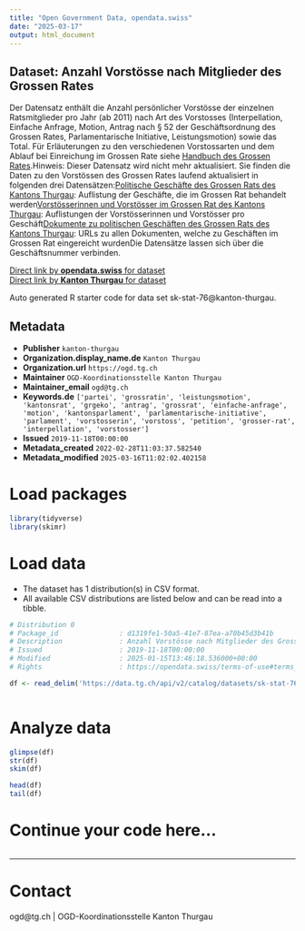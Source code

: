 ```yaml
---
title: "Open Government Data, opendata.swiss"
date: "2025-03-17"
output: html_document
---
```


## Dataset: Anzahl Vorstösse nach Mitglieder des Grossen Rates

Der Datensatz enthält die Anzahl persönlicher Vorstösse der einzelnen Ratsmitglieder pro Jahr (ab 2011) nach Art des Vorstosses (Interpellation, Einfache Anfrage, Motion, Antrag nach § 52 der Geschäftsordnung des Grossen Rates, Parlamentarische Initiative, Leistungsmotion) sowie das Total. Für Erläuterungen zu den verschiedenen Vorstossarten und dem Ablauf bei Einreichung im Grossen Rate siehe [Handbuch des Grossen Rates](https://parlament.tg.ch/geschaefte/handbuch-grosser-rat.html/12314).Hinweis: Dieser Datensatz wird nicht mehr aktualisiert. Sie finden die Daten zu den Vorstössen des Grossen Rates laufend aktualisiert in folgenden drei Datensätzen:[Politische Geschäfte des Grossen Rats des Kantons Thurgau](https://data.tg.ch/explore/dataset/sk-stat-140/table/): Auflistung der Geschäfte, die im Grossen Rat behandelt werden[Vorstösserinnen und Vorstösser im Grossen Rat des Kantons Thurgau](https://data.tg.ch/explore/dataset/sk-stat-141/table/): Auflistungen der Vorstösserinnen und Vorstösser pro Geschäft[Dokumente zu politischen Geschäften des Grossen Rats des Kantons Thurgau](https://data.tg.ch/explore/dataset/sk-stat-139/table/): URLs zu allen Dokumenten, welche zu Geschäften im Grossen Rat eingereicht wurdenDie Datensätze lassen sich über die Geschäftsnummer verbinden.

[Direct link by **opendata.swiss** for dataset](https://opendata.swiss/de/dataset/vorstosse-im-grossen-rat-kanton-thurgau-anzahl-vorstosse-nach-mitglieder-des-grossen-rates)<br>
[Direct link by **Kanton Thurgau** for dataset](https://data.tg.ch/explore/dataset/sk-stat-76/)

Auto generated R starter code for data set sk-stat-76@kanton-thurgau.

## Metadata

- **Publisher** `kanton-thurgau`
- **Organization.display_name.de** `Kanton Thurgau`
- **Organization.url** `https://ogd.tg.ch`
- **Maintainer** `OGD-Koordinationsstelle Kanton Thurgau`
- **Maintainer_email** `ogd@tg.ch`
- **Keywords.de** `['partei', 'grossratin', 'leistungsmotion', 'kantonsrat', 'grgeko', 'antrag', 'grossrat', 'einfache-anfrage', 'motion', 'kantonsparlament', 'parlamentarische-initiative', 'parlament', 'vorstosserin', 'vorstoss', 'petition', 'grosser-rat', 'interpellation', 'vorstosser']`
- **Issued** `2019-11-18T00:00:00`
- **Metadata_created** `2022-02-28T11:03:37.582540`
- **Metadata_modified** `2025-03-16T11:02:02.402158`


# Load packages

```r

library(tidyverse)
library(skimr)

```

# Load data

-   The dataset has 1 distribution(s) in CSV format.
-   All available CSV distributions are listed below and can be read into a tibble.

```r

# Distribution 0
# Package_id               : d1319fe1-50a5-41e7-87ea-a70b45d3b41b
# Description              : Anzahl Vorstösse nach Mitglieder des Grossen Rates (csv)
# Issued                   : 2019-11-18T00:00:00
# Modified                 : 2025-01-15T13:46:18.536000+00:00
# Rights                   : https://opendata.swiss/terms-of-use#terms_by

df <- read_delim('https://data.tg.ch/api/v2/catalog/datasets/sk-stat-76/exports/csv?use_labels=true')



```

# Analyze data

```r

glimpse(df)
str(df)
skim(df)

head(df)
tail(df)

```

# Continue your code here...

```r

```

------------------------------------------------------------------------

# Contact

ogd@tg.ch | OGD-Koordinationsstelle Kanton Thurgau
